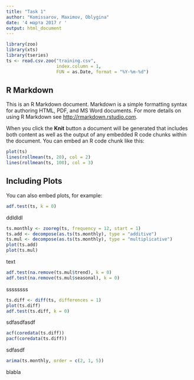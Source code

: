 ---
title: "Task 1"
author: "Komissarov, Maximov, Oblygina"
date: '4 марта 2017 г '
output: html_document
---

```{r setup, echo=FALSE}
library(zoo)
library(xts)
library(tseries)
ts <- read.csv.zoo("training.csv",
                   index.column = 1,
                   FUN = as.Date, format = "%Y-%m-%d")
```

## R Markdown


This is an R Markdown document. Markdown is a simple formatting syntax for authoring HTML, PDF, and MS Word documents. For more details on using R Markdown see <http://rmarkdown.rstudio.com>.

When you click the **Knit** button a document will be generated that includes both content as well as the output of any embedded R code chunks within the document. You can embed an R code chunk like this:

```{r, echo=FALSE}
plot(ts)
lines(rollmean(ts, 20), col = 2)
lines(rollmean(ts, 100), col = 3)
```

## Including Plots

You can also embed plots, for example:

```{r adf}
adf.test(ts, k = 0)
```

ddldldl

```{r mda}
ts.monthly <- zooreg(ts, frequency = 12, start = 1)
ts.add <- decompose(as.ts(ts.monthly), type = "additive")
ts.mul <- decompose(as.ts(ts.monthly), type = "multiplicative")
plot(ts.add)
plot(ts.mul)
```

text

```{r cheto}
adf.test(na.remove(ts.mul$trend), k = 0)
adf.test(na.remove(ts.mul$seasonal), k = 0)
```
ssssssss
```{r toto}
ts.diff <- diff(ts, differences = 1)
plot(ts.diff)
adf.test(ts.diff, k = 0)
```
sdfasdfasdf
```{r asdasd}
acf(coredata(ts.diff))
pacf(coredata(ts.diff))
```
sdfasdf
```{r arima}
arima(ts.monthly, order = c(2, 1, 5))
```
blabla
```{r dorima}

```